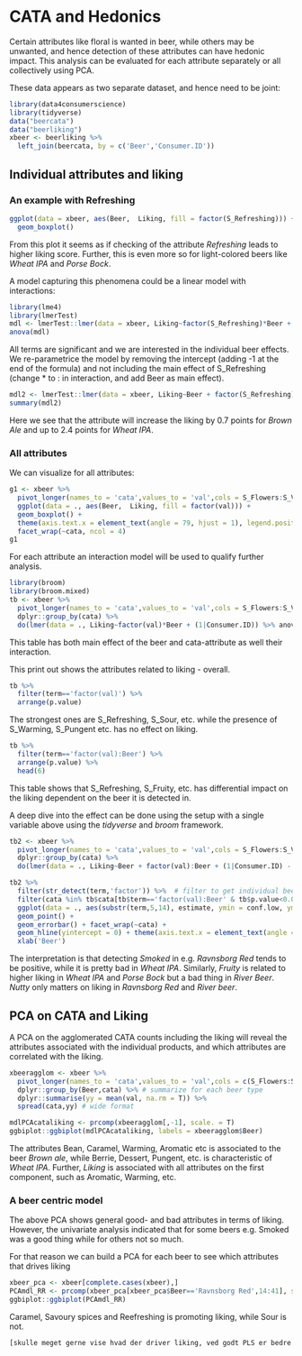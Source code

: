 # CATA and Hedonics

Certain attributes like floral is wanted in beer, while others may be unwanted, and hence detection of these attributes can have hedonic impact. This analysis can be evaluated for each attribute separately or all collectively using PCA. 

These data appears as two separate dataset, and hence need to be joint: 

```r
library(data4consumerscience)
library(tidyverse)
data("beercata")
data("beerliking")
xbeer <- beerliking %>% 
  left_join(beercata, by = c('Beer','Consumer.ID'))
```

## Individual attributes and liking

### An example with Refreshing

```r
ggplot(data = xbeer, aes(Beer,  Liking, fill = factor(S_Refreshing))) + 
  geom_boxplot() 
```

From this plot it seems as if checking of the attribute _Refreshing_ leads to higher liking score. 
Further, this is even more so for light-colored beers like _Wheat IPA_ and _Porse Bock_. 

A model capturing this phenomena could be a linear model with interactions: 

```r
library(lme4)
library(lmerTest)
mdl <- lmerTest::lmer(data = xbeer, Liking~factor(S_Refreshing)*Beer + (1|Consumer.ID))
anova(mdl)

```
All terms are significant and we are interested in the individual beer effects. We re-parametrice the model by removing the intercept (adding -1 at the end of the formula) and not including the main effect of S_Refreshing (change * to : in interaction, and add Beer as main effect). 

```r
mdl2 <- lmerTest::lmer(data = xbeer, Liking~Beer + factor(S_Refreshing):Beer + (1|Consumer.ID) - 1)
summary(mdl2)
```

Here we see that the attribute will increase the liking by $0.7$ points for _Brown Ale_ and up to $2.4$ points for _Wheat IPA_. 

### All attributes

We can visualize for all attributes: 

```r
g1 <- xbeer %>% 
  pivot_longer(names_to = 'cata',values_to = 'val',cols = S_Flowers:S_Vinous) %>% 
  ggplot(data = ., aes(Beer,  Liking, fill = factor(val))) + 
  geom_boxplot() + 
  theme(axis.text.x = element_text(angle = 79, hjust = 1), legend.position = 'bottom') + 
  facet_wrap(~cata, ncol = 4)
g1 
```

For each attribute an interaction model will be used to qualify further analysis. 

```r
library(broom)
library(broom.mixed)
tb <- xbeer %>% 
  pivot_longer(names_to = 'cata',values_to = 'val',cols = S_Flowers:S_Vinous) %>% 
  dplyr::group_by(cata) %>% 
  do(lmer(data = ., Liking~factor(val)*Beer + (1|Consumer.ID)) %>% anova %>% tidy)
```

This table has both main effect of the beer and cata-attribute as well their interaction. 

This print out shows the attributes related to liking - overall. 

```r
tb %>% 
  filter(term=='factor(val)') %>% 
  arrange(p.value)
```

The strongest ones are S_Refreshing, S_Sour, etc. while the presence of S_Warming, S_Pungent etc. has no effect on liking. 

```r
tb %>% 
  filter(term=='factor(val):Beer') %>% 
  arrange(p.value) %>% 
  head(6)
```

This table shows that S_Refreshing, S_Fruity, etc. has differential impact on the liking dependent on the beer it is detected in. 

A deep dive into the effect can be done using the setup with a single variable above using the _tidyverse_ and _broom_ framework. 

```r
tb2 <- xbeer %>% 
  pivot_longer(names_to = 'cata',values_to = 'val',cols = S_Flowers:S_Vinous) %>% 
  dplyr::group_by(cata) %>% 
  do(lmer(data = ., Liking~Beer + factor(val):Beer + (1|Consumer.ID) - 1) %>% tidy(conf.int = T))

```

```r
tb2 %>% 
  filter(str_detect(term,'factor')) %>%  # filter to get individual beer differences. 
  filter(cata %in% tb$cata[tb$term=='factor(val):Beer' & tb$p.value<0.05]) %>% # include only interesting ones. 
  ggplot(data = ., aes(substr(term,5,14), estimate, ymin = conf.low, ymax = conf.high)) + 
  geom_point() + 
  geom_errorbar() + facet_wrap(~cata) + 
  geom_hline(yintercept = 0) + theme(axis.text.x = element_text(angle = 79, hjust = 1)) + 
  xlab('Beer')
```

The interpretation is that detecting _Smoked_ in e.g. _Ravnsborg Red_ tends to be positive, while it is pretty bad in _Wheat IPA_. 
Similarly, _Fruity_ is related to higher liking in _Wheat IPA_ and _Porse Bock_ but a bad thing in _River Beer_. 
_Nutty_ only matters on liking in _Ravnsborg Red_ and _River beer_. 

## PCA on CATA and Liking

A PCA on the agglomerated CATA counts including the liking will reveal the attributes associated with the individual products, and which attributes are correlated with the liking.  

```r
xbeeragglom <- xbeer %>% 
  pivot_longer(names_to = 'cata',values_to = 'val',cols = c(S_Flowers:S_Vinous, Liking)) %>% #looong format for all variables
  dplyr::group_by(Beer,cata) %>% # summarize for each beer type
  dplyr::summarise(yy = mean(val, na.rm = T)) %>% 
  spread(cata,yy) # wide format
```

```r
mdlPCAcataliking <- prcomp(xbeeragglom[,-1], scale. = T)
ggbiplot::ggbiplot(mdlPCAcataliking, labels = xbeeragglom$Beer)
```



The attributes Bean, Caramel, Warming, Aromatic etc is associated to the beer _Brown ale_, while Berrie, Dessert, Pungent, etc. is characteristic of _Wheat IPA_. Further, _Liking_ is associated with all attributes on the first component, such as Aromatic, Warming, etc. 

### A beer centric model 

The above PCA shows general good- and bad attributes in terms of liking. However, the univariate analysis indicated that for some beers e.g. Smoked was a good thing while for others not so much. 

For that reason we can build a PCA for each beer to see which attributes that drives liking 

```r
xbeer_pca <- xbeer[complete.cases(xbeer),]
PCAmdl_RR <- prcomp(xbeer_pca[xbeer_pca$Beer=='Ravnsborg Red',14:41], scale. = T)
ggbiplot::ggbiplot(PCAmdl_RR)
```

Caramel, Savoury spices and Reefreshing is promoting liking, while Sour is not. 


```r


[skulle meget gerne vise hvad der driver liking, ved godt PLS er bedre her, men det når vi ikke i år. ydermere har de studerende heller ikke PCA færdigheder når de kommer til os, så det bliver alt for meget for dem med flere metoder....]


```
